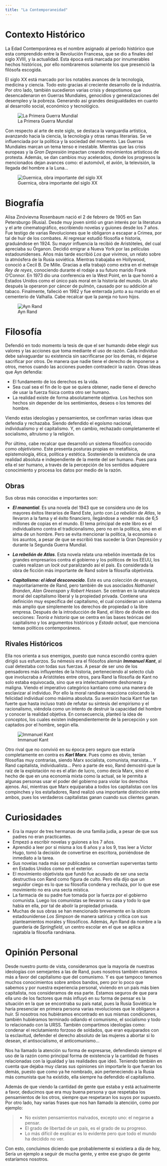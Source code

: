 ```yaml
---
title: "La Contemporaneidad"
---
```

# Contexto Histórico

La Edad Contemporánea es el nombre asignado al periodo histórico que esta comprendido entre la Revolución Francesa, que se dio a finales del siglo XVIII, y la actualidad. Esta época está marcada por innumerables hechos históricos, por ello nombraremos solamente los que presenció la filósofa escogida.

El siglo XX está marcado por los notables avances de la tecnología, medicina y ciencia. Todo esto gracias al creciente desarrollo de la industria. Por otro lado, también sucedieron varias crisis y despotismos que desencadenaron en Guerras Mundiales, genocidios y generalizaciones del desempleo y la pobreza. Generando así grandes desigualdades en cuanto al desarrollo social, económico y tecnológico.

 ![ La Primera Guerra Mundial](/img/met.jpg) 


Con respecto al arte de este siglo, se destaca la vanguardia artística, avanzando hacia la ciencia, la tecnología y otras ramas literarias. Se ve influenciada por la política y la sociedad del momento. Las Guerras Mundiales marcan un tema tenso e inestable. Mientras que las crisis europeas y la *Gran Depresión* impactan creando movimientos artísticos de protesta. Además, se dan cambios muy acelerados, donde los progresos la mencionados dejan avances como: el automóvil, el avión, la televisión, la llegada del hombre a la Luna...

![Guernica, obra importante del siglo XX](/img/guer.jpg)

# Biografía

Alisa Zinóvievna Rosenbaum nació el 2 de febrero de 1905 en San Petersburgo (Rusia). Desde muy joven sintió un gran interés por la literatura y el arte cinematográfico, escribiendo novelas y guiones desde los 7 años. Fue testigo de varias Revoluciones que le obligaron a escapar a Crimea, por tal de huir de los combates. Al regresar estudió filosofía e historia, graduándose en 1924. Su mayor influencia la recibió de Aristóteles, del cual apreciaba su Órganon. Decidió emigrar a Nueva York por las películas estadounidenses. Años más tarde escribió *Los que vivimos*, un relato sobre la atmósfera de la Rusia soviética. Mientras trabajaba en Hollywood, conoció a Cecil B. De Mille. Gracias a ella trabajó como extra en el metraje *Rey de reyes*, conociendo durante el rodaje a su futuro marido Frank O'Connor. En 1973 dio una conferencia en la West Point, en la que honró a Estados Unidos como el único país moral en la historia del mundo. Un año después la operaron por cáncer de pulmón, causado por su addición al tabaco. Finalmente, falleció en 1982 y fue enterrada junto a su marido en el cementerio de Valhalla. Cabe recalcar que la pareja no tuvo hijos.

 ![Ayn Rand](img/anyn.jpg)


# Filosofía
Defendió en todo momento la tesis de que el ser humando debe elegir sus valores y las acciones que toma mediante el uso de razón. Cada individuo debe salvaguardar su existencia sin sacrificarse por los demás, ni dejarse sacrificar por otros. De manera que nadie tiene el derecho de imponerse a otros, menos cuando las acciones pueden contradecir la razón.
Otras ideas que Ayn defendía:

- El fundamento de los derechos es la vida.
- Sea cual sea el fin de lo que se quiera obtener, nadie tiene el derecho de usar la fuerza física contra otro ser humano.
- La realidad existe de forma absolutamente objetiva. Los hechos son hechos sin depender de los sentimientos, deseos o los temores del hombre.

Viendo estas ideologías y pensamientos, se confirman varias ideas que defendía y rechazaba. Siendo defendido el egoísmo nacional, individualismo y el capitalismo. Y, en cambio, rechazado completamente el socialismo, altruismo y la religión. 

Por último, cabe recalcar que desarrolló un sistema filosófico conocido como *objetivismo*. Este presenta posturas propias en metafísica, epistemología, ética, política y estética. Sosteniendo la existencia de una realidad absoluta e independiente de la mente del ser humano. Pues para ella el ser humano, a través de la percepción de los sentidos adquiere conocimiento y procesa los datos por medio de la razón.

## Obras

Sus obras más conocidas e importantes son:

- ***El manantial***. Es una novela del 1943 que se considera uno de los mayores éxitos literarios de Rand Este, junto con *La rebelión de Atlas*,  le llevaron a la fama y el éxito financiero, llegándose a vender más de 6,5 millones de copias en el mundo. El tema principal de este libro es el individualismo contra el tradicionalismo, pero no en la política, sino en el alma de un hombre. Pero se evita mencionar la política, la economía o los asuntos, a pesar de que se escribió tras suceder la Gran Depresión y durante la Segunda Guerra Mundial.

- ***La rebelión de Atlas***. Esta novela relata una rebelión inventada de los grandes empresarios contra el gobierno y los políticos de los EEUU, los cuales realizan un *lock out* paralizando así el país. Es considerada la obra de ficción más importante de Rand sobre la filosofía objetivista.

- ***Capitalismo: el ideal desconocido***. Este es una colección de ensayos, mayoritariamente de Rand, pero también de sus asociados *Nathaniel Branden*, *Alan Greenspan* y *Robert Hessen*. Se centran en la naturaleza moral del capitalismo liberal y la propiedad privada. Contiene una definición muy específica del capitalismo, el cual consideran un sistema más amplio que simplemente los derechos de propiedad o la libre empresa. Después de la introducción de Rand, el libro de divide en dos secciones: *Teoría e historia* que se centra en las bases teóricas del capitalismo y los argumentos históricos y *Estado actual*, que menciona temas políticos contemporáneos.

## Rivales Históricos
Ella nos orienta a sus enemigos, puesto que nunca escondió contra quien dirigió sus esfuerzos. Su némesis era el filósofos alemán ***Immanuel Kant***, al cual detestaba con todas sus fuerzas. A pesar de ser uno de los pensadores más influyentes de la historia, perteneciendo al selecto club que involucraba a Aristóteles entre otros, para Rand la filosofía de Kant no solo estaba equivocada, sino que era intelectualmente deshonesta y maligna. Viendo el imperativo categórico kantiano como una manera de esclavizar al individuo. Por ello la moral randiana reacciona colocando la felicidad individual como máxima absoluta. Su aversión hacia Kant fue tan fuerte que hasta incluso trató de refutar su síntesis del empirismo y el racionalismo, viéndola como un intento de destruir la capacidad del hombre y conocer la realidad objetiva. En consecuencia, planteó la idea de *conceptos*, los cuales existen independientemente de la percepción y son captados por el hombre, según ella.

 ![Immanuel Kant](img/kant.jpg)

Otro rival que no convivió en su época pero seguro que estaría completamente en contra es ***Karl Marx***. Pues como es obvio, tenían filosofías muy contrarias, siendo Marx socialista, comunista, marxista... Y Rand capitalista, individualista... Pero a parte de eso, Rand demostró que la raíz de la explotación no es el afán de lucro, como decía Marx, sino el hecho de que en una economía mixta como la actual, se le permita a algunas personas usar el poder del gobierno para violar los derechos ajenos. Así, mientras que Marx equiparaba a todos los capitalistas con los compinches y los estafadores, Rand realizó una importante distinción entre ambos, pues los verdaderos capitalistas ganan cuando sus clientes ganan.

# Curiosidades
- Era la mayor de tres hermanas de una familia judía, a pesar de que sus padres no eran practicantes.
- Empezó a escribir novelas y guiones a los 7 años.
- Aprendió a leer por sí misma a los 6 años y a los 9, tras leer a Victor Hugo, tomó la decisión de convertirse en escritora, poniéndose de inmediato a la tarea.
- Sus novelas nada más ser publicadas se convertían superventas tanto en Estados Unidos como en el exterior.
- El movimiento objetivista que fundó fue acusado de ser una secta destructiva con Rand como figura de culto. Pero ella dijo que un seguidor ciego es lo que su filosofía condena y rechaza, por lo que ese movimiento no era una secta mística.
- La farmacia de su padre fue tomada por la fuerza por el gobierno comunista. Luego los comunistas se llevaron su casa y todo lo que había en ella, por tal de abolir la propiedad privada.
- Muchas de sus obras se han mencionado brevemente en la sitcom estadounidense *Los Simpson* de manera satírica y crítica con sus planteamientos morales y filosóficos. Además, Ayn Rand da nombre a la guardería de *Springfield*, un centro escolar en el que se aplica a rajatabla la filosofía randniana.

# Opinión Personal 
Desde nuestro punto de vista, consideramos que la mayoría de nuestras ideologías con semejantes a las de Rand, pues nosotros también estamos más a favor del capitalismo que del comunismo. Y es que tampoco tenemos muchos conocimientos sobre ambos bandos, pero por lo poco que sabemos y por nuestra experiencia personal, viviendo en un país más bien capitalista, nos consideramos de esa parte. Estamos seguros de que para ella uno de los factores que más influyó en su forma de pensar es la situación en la que se encontraba su país natal, pues la Rusia Soviética le haría presenciar en primera persona varias revoluciones que le obligaron a huir. Si nosotros nos hubiéramos encontrado en sus mismas condiciones, también hubiéramos terminado odiando el comunismo, el socialismo y todo lo relacionado con la URSS. También compartimos ideologías como: condenar el reclutamiento forzoso de soldados, que eran equiparados con la esclavitud, defender el derecho absoluto de las mujeres a abortar si lo desean, el antisocialismo, el anticomunismo... 

Nos ha llamado la atención su forma de expresarse, defendiendo siempre el uso de la razón como principal forma de existencia y la cantidad de frases relacionadas con la igualdad y las realidades que ideó. Teniendo también en cuenta que dejaba muy claras sus opiniones sin importarle lo que fueran los demás, puesto que como ya he nombrado, aún perteneciendo a la Rusia más comunista que ha existido, ella siempre ha defendido el capitalismo.

Además de que viendo la cantidad de gente que estaba y está actualmente a favor, deducimos que era muy buena persona y que respetaba los pensamientos de los otros, siempre que respetaran los suyos por supuesto. Por otro lado, hay varias frases que nos han llamado la atención, como por ejemplo: 

> - No existen pensamientos malvados, excepto uno: el negarse a pensar.
> - El grado de libertad de un país, es el grado de su progreso.
> - Lo más difícil de explicar es lo evidente pero que todo el mundo ha decidido no ver.

Con esto, concluimos diciendo que probablemente si existiera a día de hoy, Sería un ejemplo a seguir de mucha gente, y entre ese grupo de gente estaríamos nosotros.
